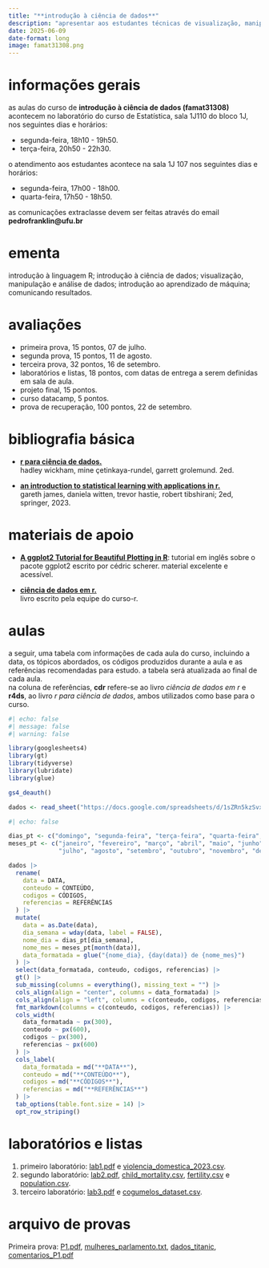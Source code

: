 ```yaml
---
title: "**introdução à ciência de dados**"
description: "apresentar aos estudantes técnicas de visualização, manipulação e análise de dados, além de conceitos introdutórios de aprendizado de máquina, com foco na linguagem de computação estatística R."
date: 2025-06-09
date-format: long
image: famat31308.png
---
```


# informações gerais

as aulas do curso de **introdução à ciência de dados (famat31308)** acontecem no laboratório do curso de Estatística, sala 1J110 do bloco 1J, nos seguintes dias e horários:

-   segunda-feira, 18h10 - 19h50.
-   terça-feira, 20h50 - 22h30.

o atendimento aos estudantes acontece na sala 1J 107 nos seguintes dias e horários:

-   segunda-feira, 17h00 - 18h00.
-   quarta-feira, 17h50 - 18h50.


as comunicações extraclasse devem ser feitas através do email **pedrofranklin@ufu.br**

# ementa

introdução à linguagem R; introdução à ciência de dados; visualização, manipulação e análise de dados; introdução ao aprendizado de máquina; comunicando resultados. 

# avaliações

-   primeira prova, 15 pontos, 07 de julho.
-   segunda prova, 15 pontos, 11 de agosto.
-   terceira prova, 32 pontos, 16 de setembro.
-   laboratórios e listas, 18 pontos, com datas de entrega a serem definidas em sala de aula.
-   projeto final, 15 pontos.
-   curso datacamp, 5 pontos.
-   prova de recuperação, 100 pontos, 22 de setembro.

# bibliografia básica

-   [**r para ciência de dados.**](https://pt.r4ds.hadley.nz/)<br /> hadley wickham, mine çetinkaya-rundel, garrett grolemund. 2ed.

-   [**an introduction to statistical learning with applications in r.**](https://drive.google.com/file/d/1pQ8BAgrjv5Vs47yzdc-KFYVbTx_oQCpy/view?usp=sharing)<br /> gareth james, daniela witten, trevor hastie, robert tibshirani; 2ed, springer, 2023.

# materiais de apoio

-   [**A ggplot2 Tutorial for Beautiful Plotting in R**](https://www.cedricscherer.com/2019/08/05/a-ggplot2-tutorial-for-beautiful-plotting-in-r/): tutorial em inglês sobre o pacote ggplot2 escrito por cédric scherer. material excelente e acessível.

-   [**ciência de dados em r.**](https://livro.curso-r.com/)<br /> livro escrito pela equipe do curso-r.

# aulas

a seguir, uma tabela com informações de cada aula do curso, incluindo a data, os tópicos abordados, os códigos produzidos durante a aula e as referências recomendadas para estudo. a tabela será atualizada ao final de cada aula.  
na coluna de referências, **cdr** refere-se ao livro *ciência de dados em r* e **r4ds**, ao livro *r para ciência de dados*, ambos utilizados como base para o curso.


```r
#| echo: false
#| message: false
#| warning: false

library(googlesheets4)
library(gt)
library(tidyverse)
library(lubridate)
library(glue)

gs4_deauth()

dados <- read_sheet("https://docs.google.com/spreadsheets/d/1sZRn5kzSvxKxRPIlcjdav3NxWNnFCTnPSdCFvZREf94/edit?usp=sharing")
```

```r
#| echo: false

dias_pt <- c("domingo", "segunda-feira", "terça-feira", "quarta-feira", "quinta-feira", "sexta-feira", "sábado")
meses_pt <- c("janeiro", "fevereiro", "março", "abril", "maio", "junho",
              "julho", "agosto", "setembro", "outubro", "novembro", "dezembro")

dados |>
  rename(
    data = DATA,
    conteudo = CONTEÚDO,
    codigos = CÓDIGOS,
    referencias = REFERÊNCIAS
  ) |>
  mutate(
    data = as.Date(data),
    dia_semana = wday(data, label = FALSE),
    nome_dia = dias_pt[dia_semana],
    nome_mes = meses_pt[month(data)],
    data_formatada = glue("{nome_dia}, {day(data)} de {nome_mes}")
  ) |>
  select(data_formatada, conteudo, codigos, referencias) |>
  gt() |>
  sub_missing(columns = everything(), missing_text = "") |>
  cols_align(align = "center", columns = data_formatada) |>
  cols_align(align = "left", columns = c(conteudo, codigos, referencias)) |>
  fmt_markdown(columns = c(conteudo, codigos, referencias)) |>
  cols_width(
    data_formatada ~ px(300),
    conteudo ~ px(600),
    codigos ~ px(300),
    referencias ~ px(600)
  ) |>
  cols_label(
    data_formatada = md("**DATA**"),
    conteudo = md("**CONTEÚDO**"),
    codigos = md("**CÓDIGOS**"),
    referencias = md("**REFERÊNCIAS**")
  ) |>
  tab_options(table.font.size = 14) |>
  opt_row_striping()
```

# laboratórios e listas

1. primeiro laboratório: [lab1.pdf](https://drive.google.com/file/d/1ougliQ7yjh8EsByRYNPsVKSmmiFcJMTu/view?usp=sharing) e [violencia_domestica_2023.csv](https://drive.google.com/file/d/1hQaYJf3OFpX-db4XoDNKb4QFfBoqxZQ-/view?usp=sharing).
2. segundo laboratório: [lab2.pdf](https://ufubr-my.sharepoint.com/:b:/g/personal/pedrofranklin_ufu_br/ETpX8H2kVHpCjdKjgiNyULgBkZP3fuScs_FJdifiwTcOUQ?e=cqvR9E), [child_mortality.csv](https://github.com/franklinpedro/dados/blob/main/child_mortality_0_5_year_olds_dying_per_1000_born.csv), [fertility.csv](https://github.com/franklinpedro/dados/blob/main/children_per_woman_total_fertility.csv) e [population.csv](https://github.com/franklinpedro/dados/blob/main/pop.csv). 
3. terceiro laboratório: [lab3.pdf](https://ufubr-my.sharepoint.com/:b:/g/personal/pedrofranklin_ufu_br/EdC9sUNdk7pEpKzGPlbGctcBCyytYgccOjURLU7dzw3u8g?e=z05pPR) e [cogumelos_dataset.csv](https://github.com/franklinpedro/dados/blob/main/cogumelos_dataset.csv).

# arquivo de provas

Primeira prova: [P1.pdf](https://ufubr-my.sharepoint.com/:b:/g/personal/pedrofranklin_ufu_br/EVRnsgqvlTJEstwRwWAlC_kBEAuTiLmBVgoLzPj8HYEn-w?e=Uo0LJI), [mulheres_parlamento.txt](https://ufubr-my.sharepoint.com/:t:/g/personal/pedrofranklin_ufu_br/ESLPfZREq3dFnhfcyGrF9RsB2D8aqKcM8hSn0AlP8_ygWg?e=0tt9em), [dados_titanic](https://ufubr-my.sharepoint.com/:t:/g/personal/pedrofranklin_ufu_br/Ed5A4RwQAtlOla0MMhJyglIBd0rIluXbHdiceyLeqCoDtQ?e=R7Wcy0), [comentarios_P1.pdf](https://ufubr-my.sharepoint.com/:b:/g/personal/pedrofranklin_ufu_br/EYCyuib14xpLhe_OGj7C9KwB6Ww3aFWCvSpju4rYP5qzwg?e=qvjhYd)

